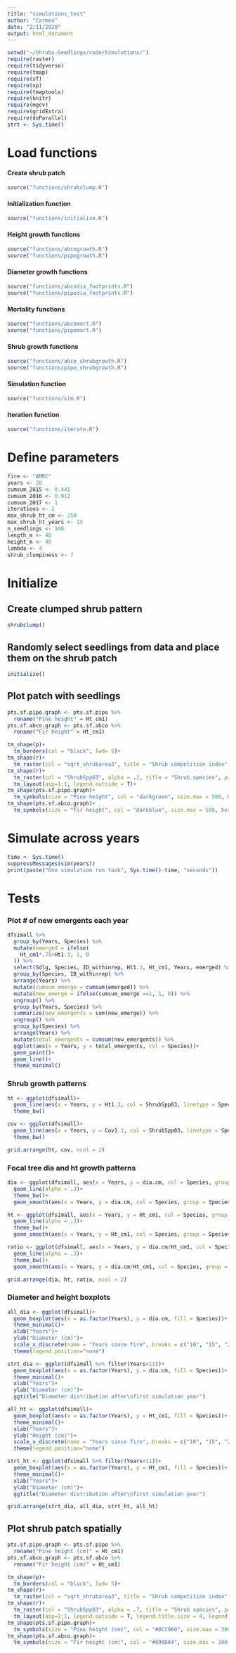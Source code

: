 ```yaml
---
title: "simulations_test"
author: "Carmen"
date: "2/11/2020"
output: html_document
---
```



```r
setwd("~/Shrubs-Seedlings/code/Simulations/")
require(raster)
require(tidyverse)
require(tmap)
require(sf)
require(sp)
require(tmaptools)
require(knitr)
require(mgcv)
require(gridExtra)
require(doParallel)
strt <- Sys.time()
```

# Load functions

#### Create shrub patch
```r
source("functions/shrubclump.R")
```

#### Initialization function
```r
source("functions/initialize.R")
```

#### Height growth functions
```r
source("functions/abcogrowth.R")
source("functions/pipogrowth.R")
```

#### Diameter growth functions
```r
source("functions/abcodia_footprints.R")
source("functions/pipodia_footprints.R")
```

#### Mortality functions
```r
source("functions/abcomort.R")
source("functions/pipomort.R")
```

#### Shrub growth functions
```r
source("functions/abco_shrubgrowth.R")
source("functions/pipo_shrubgrowth.R")
```

#### Simulation function
```r
source("functions/sim.R")
```

#### Iteration function
```r
source("functions/iterate.R")
```

# Define parameters
```r
fire <- "AMRC"
years <- 20
cumsum_2015 <- 0.441
cumsum_2016 <- 0.912
cumsum_2017 <- 1
iterations <- 2
max_shrub_ht_cm <- 250
max_shrub_ht_years <- 15
n_seedlings <- 100
length_m <- 40
height_m <- 40
lambda <- 4
shrub_clumpiness <- 7
```


# Initialize

## Create clumped shrub pattern
```r
shrubclump()
```

## Randomly select seedlings from data and place them on the shrub patch
```r
initialize()
```

## Plot patch with seedlings
```r
pts.sf.pipo.graph <- pts.sf.pipo %>% 
  rename("Pine height" = Ht_cm1)
pts.sf.abco.graph <- pts.sf.abco %>% 
  rename("Fir height" = Ht_cm1)
```

```r
tm_shape(p)+
  tm_borders(col = "black", lwd= 5)+
tm_shape(r)+
  tm_raster(col = "sqrt_shrubarea3", title = "Shrub competition index", palette = "Greys", alpha = .5)+
tm_shape(r)+
  tm_raster(col = "ShrubSpp03", alpha = .2, title = "Shrub species", palette = "Set1")+
  tm_layout(asp=1:1, legend.outside = T)+
tm_shape(pts.sf.pipo.graph)+
  tm_symbols(size = "Pine height", col = "darkgreen", size.max = 500, border.col = "white", border.lwd = .05)+
tm_shape(pts.sf.abco.graph)+
  tm_symbols(size = "Fir height", col = "darkblue", size.max = 500, border.col = "white", border.lwd = .05)
```

# Simulate across years
```r
time <- Sys.time()
suppressMessages(sim(years))
print(paste("One simulation run took", Sys.time()-time, "seconds"))
```

# Tests

### Plot # of new emergents each year
```r
dfsimall %>% 
  group_by(Years, Species) %>% 
  mutate(emerged = ifelse(
    Ht_cm1*.75>Ht1.3, 1, 0
  )) %>% 
  select(Sdlg, Species, ID_withinrep, Ht1.3, Ht_cm1, Years, emerged) %>% 
  group_by(Species, ID_withinrep) %>% 
  arrange(Years) %>% 
  mutate(cumsum_emerge = cumsum(emerged)) %>% 
  mutate(new_emerge = ifelse(cumsum_emerge ==1, 1, 0)) %>% 
  ungroup() %>% 
  group_by(Years, Species) %>% 
  summarize(new_emergents = sum(new_emerge)) %>% 
  ungroup() %>% 
  group_by(Species) %>% 
  arrange(Years) %>% 
  mutate(total_emergents = cumsum(new_emergents)) %>% 
  ggplot(aes(x = Years, y = total_emergents, col = Species))+
  geom_point()+
  geom_line()+
  theme_minimal()
```

### Shrub growth patterns
```r
ht <- ggplot(dfsimall)+
  geom_line(aes(x = Years, y = Ht1.3, col = ShrubSpp03, linetype = Species, group = Sdlg))+
  theme_bw()
```

```r
cov <- ggplot(dfsimall)+
  geom_line(aes(x = Years, y = Cov1.3, col = ShrubSpp03, linetype = Species, group = Sdlg))+
  theme_bw()
```

```r
grid.arrange(ht, cov, ncol = 2)
```

### Focal tree dia and ht growth patterns
```r
dia <- ggplot(dfsimall, aes(x = Years, y = dia.cm, col = Species, group = Sdlg))+
  geom_line(alpha = .3)+
  theme_bw()+
  geom_smooth(aes(x = Years, y = dia.cm, col = Species, group = Species))
```

```r
ht <- ggplot(dfsimall, aes(x = Years, y = Ht_cm1, col = Species, group = Sdlg))+
  geom_line(alpha = .3)+
  theme_bw()+
  geom_smooth(aes(x = Years, y = Ht_cm1, col = Species, group = Species))
```

```r
ratio <- ggplot(dfsimall, aes(x = Years, y = dia.cm/Ht_cm1, col = Species, group = Sdlg))+
  geom_line(alpha = .3)+
  theme_bw()+
  geom_smooth(aes(x = Years, y = dia.cm/Ht_cm1, col = Species, group = Species))
```

```r
grid.arrange(dia, ht, ratio, ncol = 2)
```

### Diameter and height boxplots
```r
all_dia <- ggplot(dfsimall)+
  geom_boxplot(aes(x = as.factor(Years), y = dia.cm, fill = Species))+
  theme_minimal()+
  xlab("Years")+
  ylab("Diameter (cm)")+
  scale_x_discrete(name = "Years since fire", breaks = c("10", "15", "20", "25"))+
  theme(legend.position="none")
```

```r
strt_dia <- ggplot(dfsimall %>% filter(Years<11))+
  geom_boxplot(aes(x = as.factor(Years), y = dia.cm, fill = Species))+
  theme_minimal()+
  xlab("Years")+
  ylab("Diameter (cm)")+
  ggtitle("Diameter distribution after\nfirst simulation year")
```

```r
all_ht <- ggplot(dfsimall)+
  geom_boxplot(aes(x = as.factor(Years), y = Ht_cm1, fill = Species))+
  theme_minimal()+
  xlab("Years")+
  ylab("Height (cm)")+
  scale_x_discrete(name = "Years since fire", breaks = c("10", "15", "20", "25"))+
  theme(legend.position="none")
```

```r
strt_ht <- ggplot(dfsimall %>% filter(Years<11))+
  geom_boxplot(aes(x = as.factor(Years), y = Ht_cm1, fill = Species))+
  theme_minimal()+
  xlab("Years")+
  ylab("Diameter (cm)")+
  ggtitle("Diameter distribution after\nfirst simulation year")
```

```r
grid.arrange(strt_dia, all_dia, strt_ht, all_ht)
```

## Plot shrub patch spatially
```r
pts.sf.pipo.graph <- pts.sf.pipo %>% 
  rename("Pine height (cm)" = Ht_cm1)
pts.sf.abco.graph <- pts.sf.abco %>% 
  rename("Fir height (cm)" = Ht_cm1)
```

```r
tm_shape(p)+
  tm_borders(col = "black", lwd= 5)+
tm_shape(r)+
  tm_raster(col = "sqrt_shrubarea3", title = "Shrub competition index", palette = "Greys", alpha = .5)+
tm_shape(r)+
  tm_raster(col = "ShrubSpp03", alpha = .7, title = "Shrub species", palette = "Pastel1")+
  tm_layout(asp=1:1, legend.outside = T, legend.title.size = 4, legend.text.size = 2)+
tm_shape(pts.sf.pipo.graph)+
  tm_symbols(size = "Pine height (cm)", col = "#DCC960", size.max = 300, border.lwd = 3)+
tm_shape(pts.sf.abco.graph)+
  tm_symbols(size = "Fir height (cm)", col = "#899DA4", size.max = 300, border.lwd = 3)
```

